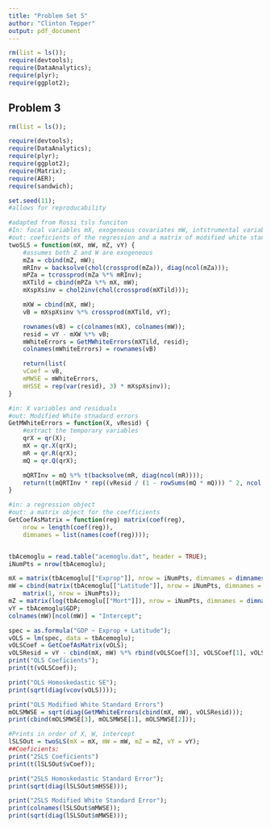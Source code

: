 ```yaml
---
title: "Problem Set 5"
author: "Clinton Tepper"
output: pdf_document
---
```


```r

rm(list = ls());
require(devtools);
require(DataAnalytics);
require(plyr);
require(ggplot2);

```

## Problem 3



```r
rm(list = ls());

require(devtools);
require(DataAnalytics);
require(plyr);
require(ggplot2);
require(Matrix);
require(AER);
require(sandwich);

set.seed(11);
#allows for reproducability

#adapted from Rossi tsls funciton
#In: focal variables mX, exogeneous covariates mW, intstrumental variables mZ, y variables
#out: coeficients of the regression and a matrix of modified white standard errors
twoSLS = function(mX, mW, mZ, vY) {
    #assumes both Z and W are exogeneous
    mZa = cbind(mZ, mW);
    mRInv = backsolve(chol(crossprod(mZa)), diag(ncol(mZa)));
    mPZa = tcrossprod(mZa %*% mRInv);
    mXTild = cbind(mPZa %*% mX, mW);
    mXspXsinv = chol2inv(chol(crossprod(mXTild)));

    mXW = cbind(mX, mW);
    vB = mXspXsinv %*% crossprod(mXTild, vY);

    rownames(vB) = c(colnames(mX), colnames(mW));
    resid = vY - mXW %*% vB;
    mWhiteErrors = GetMWhiteErrors(mXTild, resid);
    colnames(mWhiteErrors) = rownames(vB)

    return(list(
    vCoef = vB,
    mMWSE = mWhiteErrors,
    mHSSE = rep(var(resid), 3) * mXspXsinv));
}

#in: X variables and residuals
#out: Modified White stnadard errors
GetMWhiteErrors = function(X, vResid) {
    #extract the temporary variables
    qrX = qr(X);
    mX = qr.X(qrX);
    mR = qr.R(qrX);
    mQ = qr.Q(qrX);

    mQRTInv = mQ %*% t(backsolve(mR, diag(ncol(mR))));
    return(t(mQRTInv * rep((vResid / (1 - rowSums(mQ * mQ))) ^ 2, ncol(mX))) %*% mQRTInv);
}

#in: a regression object
#out: a matrix object for the coefficients
GetCoefAsMatrix = function(reg) matrix(coef(reg),
    nrow = length(coef(reg)),
    dimnames = list(names(coef(reg))));


tbAcemoglu = read.table("acemoglu.dat", header = TRUE);
iNumPts = nrow(tbAcemoglu);

mX = matrix(tbAcemoglu[["Exprop"]], nrow = iNumPts, dimnames = dimnames(tbAcemoglu["Exprop"]));
mW = cbind(matrix(tbAcemoglu[["Latitude"]], nrow = iNumPts, dimnames = dimnames(tbAcemoglu["Latitude"])),
    matrix(1, nrow = iNumPts));
mZ = matrix(log(tbAcemoglu[["Mort"]]), nrow = iNumPts, dimnames = dimnames(tbAcemoglu["Mort"]));
vY = tbAcemoglu$GDP;
colnames(mW)[ncol(mW)] = "Intercept";

spec = as.formula("GDP ~ Exprop + Latitude");
vOLS = lm(spec, data = tbAcemoglu);
vOLSCoef = GetCoefAsMatrix(vOLS);
vOLSResid = vY - cbind(mX, mW) %*% rbind(vOLSCoef[3], vOLSCoef[1], vOLSCoef[2]);
print("OLS Coeficients");
print(t(vOLSCoef));

print("OLS Homoskedastic SE");
print(sqrt(diag(vcov(vOLS))));

print("OLS Modified White Standard Errors")
mOLSMWSE = sqrt(diag(GetMWhiteErrors(cbind(mX, mW), vOLSResid)));
print(cbind(mOLSMWSE[3], mOLSMWSE[1], mOLSMWSE[2]));

#Prints in order of X, W, intercept
lSLSOut = twoSLS(mX = mX, mW = mW, mZ = mZ, vY = vY);
##Coeficients:
print("2SLS Coeficients")
print(t(lSLSOut$vCoef));

print("2SLS Homoskedastic Standard Error");
print(sqrt(diag(lSLSOut$mHSSE)));

print("2SLS Modified White Standard Error");
print(colnames(lSLSOut$mMWSE));
print(sqrt(diag(lSLSOut$mMWSE)));

```



